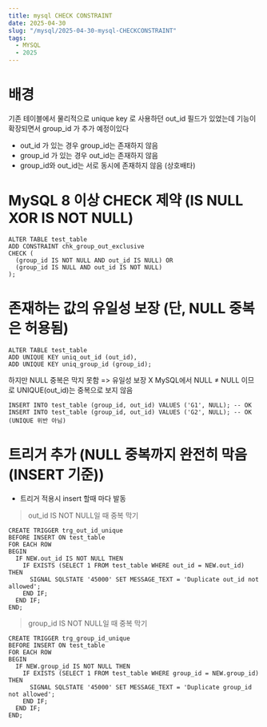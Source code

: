 ```yaml
---
title: mysql CHECK CONSTRAINT
date: 2025-04-30
slug: "/mysql/2025-04-30-mysql-CHECKCONSTRAINT"
tags:
  - MYSQL
  - 2025
---
```


# 배경
기존 테이블에서 물리적으로 unique key 로 사용하던 out_id 필드가 있었는데
기능이 확장되면서 group_id 가 추가 예정이있다

* out_id 가 있는 경우 group_id는 존재하지 않음
* group_id 가 있는 경우 out_id는 존재하지 않음
* group_id와 out_id는 서로 동시에 존재하지 않음 (상호배타)

# MySQL 8 이상 CHECK 제약 (IS NULL XOR IS NOT NULL)

```
ALTER TABLE test_table
ADD CONSTRAINT chk_group_out_exclusive
CHECK (
  (group_id IS NOT NULL AND out_id IS NULL) OR
  (group_id IS NULL AND out_id IS NOT NULL)
);

```
# 존재하는 값의 유일성 보장 (단, NULL 중복은 허용됨)
```
ALTER TABLE test_table
ADD UNIQUE KEY uniq_out_id (out_id),
ADD UNIQUE KEY uniq_group_id (group_id);
```
하지만 NULL 중복은 막지 못함  => 유일성 보장 X
MySQL에서 NULL ≠ NULL 이므로
UNIQUE(out_id)는 중복으로 보지 않음
```
INSERT INTO test_table (group_id, out_id) VALUES ('G1', NULL); -- OK
INSERT INTO test_table (group_id, out_id) VALUES ('G2', NULL); -- OK (UNIQUE 위반 아님)
```

# 트리거 추가 (NULL 중복까지 완전히 막음 (INSERT 기준))
* 트리거 적용시 insert 할때 마다 발동

> out_id IS NOT NULL일 때 중복 막기
```
CREATE TRIGGER trg_out_id_unique
BEFORE INSERT ON test_table
FOR EACH ROW
BEGIN
  IF NEW.out_id IS NOT NULL THEN
    IF EXISTS (SELECT 1 FROM test_table WHERE out_id = NEW.out_id) THEN
      SIGNAL SQLSTATE '45000' SET MESSAGE_TEXT = 'Duplicate out_id not allowed';
    END IF;
  END IF;
END;
```

> group_id IS NOT NULL일 때 중복 막기
```
CREATE TRIGGER trg_group_id_unique
BEFORE INSERT ON test_table
FOR EACH ROW
BEGIN
  IF NEW.group_id IS NOT NULL THEN
    IF EXISTS (SELECT 1 FROM test_table WHERE group_id = NEW.group_id) THEN
      SIGNAL SQLSTATE '45000' SET MESSAGE_TEXT = 'Duplicate group_id not allowed';
    END IF;
  END IF;
END;
```